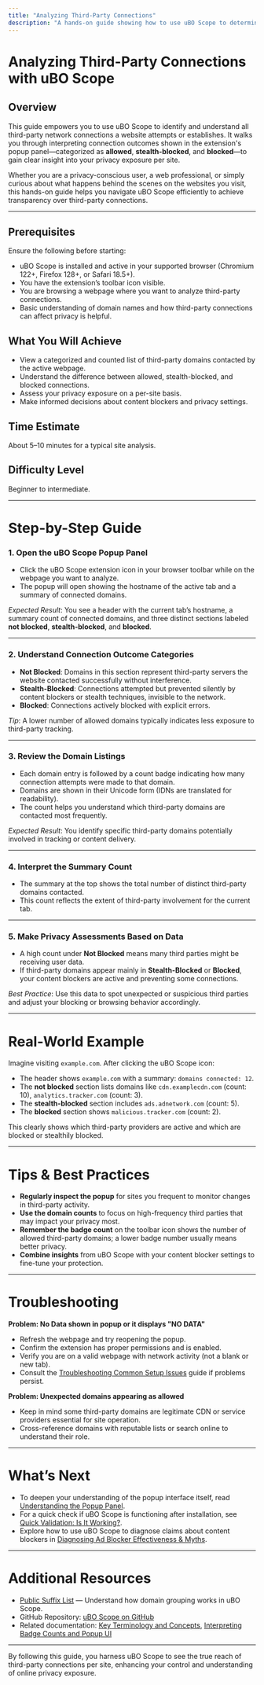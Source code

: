 ```yaml
---
title: "Analyzing Third-Party Connections"
description: "A hands-on guide showing how to use uBO Scope to determine which third-party servers a website connects to, and how to interpret allowed, stealth-blocked, and blocked connections. Perfect for users curious about privacy exposure per site."
---
```


# Analyzing Third-Party Connections with uBO Scope

## Overview

This guide empowers you to use uBO Scope to identify and understand all third-party network connections a website attempts or establishes. It walks you through interpreting connection outcomes shown in the extension's popup panel—categorized as **allowed**, **stealth-blocked**, and **blocked**—to gain clear insight into your privacy exposure per site.

Whether you are a privacy-conscious user, a web professional, or simply curious about what happens behind the scenes on the websites you visit, this hands-on guide helps you navigate uBO Scope efficiently to achieve transparency over third-party connections.

---

## Prerequisites

Ensure the following before starting:

- uBO Scope is installed and active in your supported browser (Chromium 122+, Firefox 128+, or Safari 18.5+).
- You have the extension’s toolbar icon visible.
- You are browsing a webpage where you want to analyze third-party connections.
- Basic understanding of domain names and how third-party connections can affect privacy is helpful.


## What You Will Achieve

- View a categorized and counted list of third-party domains contacted by the active webpage.
- Understand the difference between allowed, stealth-blocked, and blocked connections.
- Assess your privacy exposure on a per-site basis.
- Make informed decisions about content blockers and privacy settings.

## Time Estimate

About 5–10 minutes for a typical site analysis.

## Difficulty Level

Beginner to intermediate.

---

# Step-by-Step Guide

### 1. Open the uBO Scope Popup Panel

- Click the uBO Scope extension icon in your browser toolbar while on the webpage you want to analyze.
- The popup will open showing the hostname of the active tab and a summary of connected domains.

_Expected Result_: You see a header with the current tab’s hostname, a summary count of connected domains, and three distinct sections labeled **not blocked**, **stealth-blocked**, and **blocked**.

---

### 2. Understand Connection Outcome Categories

- **Not Blocked**: Domains in this section represent third-party servers the website contacted successfully without interference.
- **Stealth-Blocked**: Connections attempted but prevented silently by content blockers or stealth techniques, invisible to the network.
- **Blocked**: Connections actively blocked with explicit errors.

_Tip_: A lower number of allowed domains typically indicates less exposure to third-party tracking.

---

### 3. Review the Domain Listings

- Each domain entry is followed by a count badge indicating how many connection attempts were made to that domain.
- Domains are shown in their Unicode form (IDNs are translated for readability).
- The count helps you understand which third-party domains are contacted most frequently.

_Expected Result_: You identify specific third-party domains potentially involved in tracking or content delivery.

---

### 4. Interpret the Summary Count

- The summary at the top shows the total number of distinct third-party domains contacted.
- This count reflects the extent of third-party involvement for the current tab.

---

### 5. Make Privacy Assessments Based on Data

- A high count under **Not Blocked** means many third parties might be receiving user data.
- If third-party domains appear mainly in **Stealth-Blocked** or **Blocked**, your content blockers are active and preventing some connections.

_Best Practice_: Use this data to spot unexpected or suspicious third parties and adjust your blocking or browsing behavior accordingly.

---

# Real-World Example

Imagine visiting `example.com`. After clicking the uBO Scope icon:

- The header shows `example.com` with a summary: `domains connected: 12`.
- The **not blocked** section lists domains like `cdn.examplecdn.com` (count: 10), `analytics.tracker.com` (count: 3).
- The **stealth-blocked** section includes `ads.adnetwork.com` (count: 5).
- The **blocked** section shows `malicious.tracker.com` (count: 2).

This clearly shows which third-party providers are active and which are blocked or stealthily blocked.

---

# Tips & Best Practices

- **Regularly inspect the popup** for sites you frequent to monitor changes in third-party activity.
- **Use the domain counts** to focus on high-frequency third parties that may impact your privacy most.
- **Remember the badge count** on the toolbar icon shows the number of allowed third-party domains; a lower badge number usually means better privacy.
- **Combine insights** from uBO Scope with your content blocker settings to fine-tune your protection.

---

# Troubleshooting

**Problem: No Data shown in popup or it displays "NO DATA"**

- Refresh the webpage and try reopening the popup.
- Confirm the extension has proper permissions and is enabled.
- Verify you are on a valid webpage with network activity (not a blank or new tab).
- Consult the [Troubleshooting Common Setup Issues](../getting-started/usage-validation/troubleshooting-installation) guide if problems persist.

**Problem: Unexpected domains appearing as allowed**

- Keep in mind some third-party domains are legitimate CDN or service providers essential for site operation.
- Cross-reference domains with reputable lists or search online to understand their role.

---

# What’s Next

- To deepen your understanding of the popup interface itself, read [Understanding the Popup Panel](../guides/getting-started/reading-the-popup).
- For a quick check if uBO Scope is functioning after installation, see [Quick Validation: Is It Working?](../getting-started/usage-validation/quick-validation).
- Explore how to use uBO Scope to diagnose claims about content blockers in [Diagnosing Ad Blocker Effectiveness & Myths](../guides/practical-usage/diagnosing-content-blocker-claims).

---

# Additional Resources

- [Public Suffix List](https://publicsuffix.org/list/) — Understand how domain grouping works in uBO Scope.
- GitHub Repository: [uBO Scope on GitHub](https://github.com/gorhill/uBO-Scope)
- Related documentation: [Key Terminology and Concepts](../overview/concepts-terminology/key-terminology), [Interpreting Badge Counts and Popup UI](../overview/concepts-terminology/interpreting-badge-and-popup)  

---

By following this guide, you harness uBO Scope to see the true reach of third-party connections per site, enhancing your control and understanding of online privacy exposure.